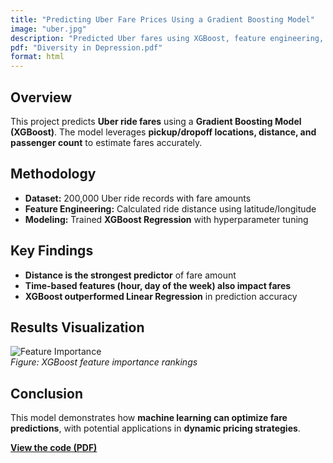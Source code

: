 ```yaml
---
title: "Predicting Uber Fare Prices Using a Gradient Boosting Model"
image: "uber.jpg"
description: "Predicted Uber fares using XGBoost, feature engineering, and geospatial analysis."
pdf: "Diversity in Depression.pdf"
format: html
---
```


## Overview  
This project predicts **Uber ride fares** using a **Gradient Boosting Model (XGBoost)**. The model leverages **pickup/dropoff locations, distance, and passenger count** to estimate fares accurately.

## Methodology  
- **Dataset:** 200,000 Uber ride records with fare amounts  
- **Feature Engineering:** Calculated ride distance using latitude/longitude  
- **Modeling:** Trained **XGBoost Regression** with hyperparameter tuning  

## Key Findings  
- **Distance is the strongest predictor** of fare amount  
- **Time-based features (hour, day of the week) also impact fares**  
- **XGBoost outperformed Linear Regression** in prediction accuracy  

## Results Visualization  
![Feature Importance](features.png)  
*Figure: XGBoost feature importance rankings*  

## Conclusion  
This model demonstrates how **machine learning can optimize fare predictions**, with potential applications in **dynamic pricing strategies**.

**[View the code (PDF)](Uber_fare_prediction.pdf)**  